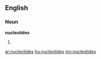 ==English==

===Noun===
'''nucleotides'''

# {{plural of|[[nucleotide]]}}

[[ar:nucleotides]]
[[hu:nucleotides]]
[[my:nucleotides]]
